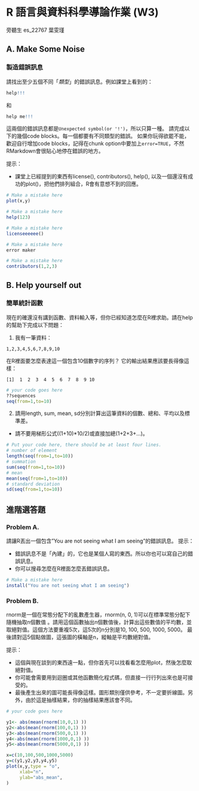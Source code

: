 R 語言與資料科學導論作業 (W3)
=============================

旁聽生  es_22767  葉雯瑾


## A. Make Some Noise

### 製造錯誤訊息
請找出至少五個不同「*類型*」的錯誤訊息。例如課堂上看到的：
```r
help!!!
```

和

```r
help me!!!
```

這兩個的錯誤訊息都是`Unexpected symbol(or '!')`，所以只算一種。
請完成以下的幾個code blocks。每一個都要有不同類型的錯誤。
如果你玩得欲罷不能，歡迎自行增加code blocks，記得在chunk option中要加上`error=TRUE`，不然RMarkdown會很貼心地停在錯誤的地方。

提示：  

* 課堂上已經提到的東西有license(), contributors(), help(), 
  以及一個還沒有成功的plot()，把他們排列組合，R會有意想不到的回應。

```r
# Make a mistake here
plot(x,y)
```

```r
# Make a mistake here
help(123)
```

```r
# Make a mistake here
licenseeeeee()
```

```r
# Make a mistake here
error maker
```

```r
# Make a mistake here
contributors(1,2,3)
```

## B. Help yourself out

### 簡單統計函數
現在的確還沒有講到函數、資料輸入等，但你已經知道怎麼在R裡求助。請在help的幫助下完成以下問題：


1. 我有一筆資料：
```
1,2,3,4,5,6,7,8,9,10
```
在R裡面要怎麼表達這一個包含10個數字的序列？
它的輸出結果應該要長得像這樣：
```
[1]  1  2  3  4  5  6  7  8  9 10
```
```r
# your code goes here
??sequences
seq(from=1,to=10)
```

2. 請用length, sum, mean, sd分別計算出這筆資料的個數、總和、平均以及標準差。  
* 請不要用梯形公式((1+10)*10/2)或直接加總(1+2+3+...)。

```r
# Put your code here, there should be at least four lines.
# number of element
length(seq(from=1,to=10))
# summation
sum(seq(from=1,to=10))
# mean
mean(seq(from=1,to=10))
# standard deviation
sd(seq(from=1,to=10))
```

## 進階選答題

### Problem A.

請讓R丟出一個包含"You are not seeing what I am seeing"的錯誤訊息。
提示：

* 錯誤訊息不是「內建」的，它也是某個人寫的東西。所以你也可以寫自己的錯誤訊息。
* 你可以搜尋怎麼在R裡面怎麼丟錯誤訊息。

```r
# Make a mistake here
install("You are not seeing what I am seeing")
```

### Problem B.

rnorm是一個在常態分配下的亂數產生器，rnorm(n, 0, 1)可以在標準常態分配下隨機抽取n個數值 。請用這個函數抽出n個數值後，計算出這些數值的平均數，並取絕對值。這個方法要重複5次，這5次的n分別是10, 100, 500, 1000, 5000。 最後請對這5個點做圖，這張圖的橫軸是n，縱軸是平均數絕對值。

提示：  

* 這個與現在談到的東西遠一點，但你首先可以找看看怎麼用plot，然後怎麼取絕對值。
* 你可能會需要用到迴圈或其他函數簡化程式碼，但直接一行行列出來也是可接受的。
* 最後產生出來的圖可能長得像這樣。圖形類別僅供參考，不一定要折線圖。另外，由於這是抽樣結果，你的抽樣結果應該會不同。

```r
# your code goes here

y1<- abs(mean(rnorm(10,0,1) ))
y2<-abs(mean(rnorm(100,0,1) ))
y3<-abs(mean(rnorm(500,0,1) ))
y4<-abs(mean(rnorm(1000,0,1) ))
y5<-abs(mean(rnorm(5000,0,1) ))

x=c(10,100,500,1000,5000)
y=c(y1,y2,y3,y4,y5)
plot(x,y,type = "o",
     xlab="n",
     ylab="abs_mean",
)
```

